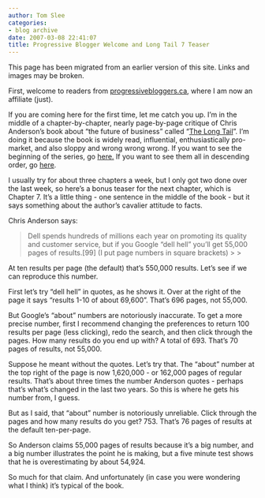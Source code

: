 ```yaml
---
author: Tom Slee
categories:
- blog archive
date: 2007-03-08 22:41:07
title: Progressive Blogger Welcome and Long Tail 7 Teaser
---
```


::: {.callout-note}

This page has been migrated from an earlier version of this site. 
Links and images may be broken.

:::



				

First, welcome to readers from [progressivebloggers.ca](http://www.progressivebloggers.ca), where I am now an affiliate (just).




If you are coming here for the first time, let me catch you up. I'm in the middle of a chapter-by-chapter, nearly page-by-page critique of Chris Anderson's book about "the future of business" called "[The Long Tail](http://www.thelongtail.com/)". I'm doing it because the book is widely read, influential, enthusiastically pro-market, and also sloppy and wrong wrong wrong. If you want to see the beginning of the series, go [here.](http://whimsley.typepad.com/whimsley/2007/02/my_next_several.html) If you want to see them all in descending order, go [here](http://whimsley.typepad.com/whimsley/the_long_tail/index.html).




I usually try for about three chapters a week, but I only got two done over the last week, so here's a bonus teaser for the next chapter, which is Chapter 7. It's a little thing - one sentence in the middle of the book - but it says something about the author's cavalier attitude to facts.




Chris Anderson says:

<blockquote>Dell spends hundreds of millions each year on promoting its quality and
customer service, but if you Google "dell hell" you'll get 55,000 pages
of results.[99] (I put page numbers in square brackets)
> 
> </blockquote>

At ten results per page (the default) that's 550,000 results. Let's see if we can reproduce this number.




First let's try "dell hell" in quotes, as he shows it. Over at the right of the page it says "results 1-10 of about 69,600". That's 696 pages, not 55,000. 




But Google's "about" numbers are notoriously inaccurate. To get a more precise number, first I recommend changing the preferences to return 100 results per page (less clicking), redo the search, and then click through the pages. How many results do you end up with? A total of 693. That's 70 pages of results, not 55,000.




Suppose he meant without the quotes. Let's try that. The "about" number at the top right of the page is now 1,620,000 - or 162,000 pages of regular results. That's about three times the number Anderson quotes - perhaps that's what's changed in the last two years. So this is where he gets his number from, I guess.




But as I said, that "about" number is notoriously unreliable. Click through the pages and how many results do you get? 753. That's 76 pages of results at the default ten-per-page.




So Anderson claims 55,000 pages of results because it's a big number, and a big number illustrates the point he is making, but a five minute test shows that he is overestimating by about 54,924.




So much for that claim. And unfortunately (in case you were wondering what I think) it's typical of the book.


		
